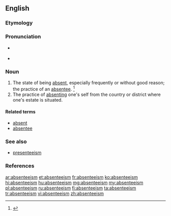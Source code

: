 ==English==
{{wikipedia}}

===Etymology===
{{suffix|absentee|ism}}

===Pronunciation===
* {{a|UK}} {{IPA|/æb.sənˈtiːˌɪz.m̩/}}
* {{a|US}} {{IPA|/ˌæb.sənˈtiˌɪz.m̩/}}

===Noun===
{{en-noun}}

# The state of being [[absent]], especially frequently or without good reason; the practice of an [[absentee]]. {{defdate|First attested in the early 19<sup>th</sup> century.}}<ref name=SOED>{{R:SOED5|page=9}}</ref>
# The practice of [[absenting]] one's self from the country or district where one's estate is situated.

====Related terms====
* [[absent]]
* [[absentee]]

===See also===
* [[presenteeism]]

===References===
<references/>

[[ar:absenteeism]]
[[et:absenteeism]]
[[fr:absenteeism]]
[[ko:absenteeism]]
[[hi:absenteeism]]
[[hu:absenteeism]]
[[mg:absenteeism]]
[[my:absenteeism]]
[[pl:absenteeism]]
[[ru:absenteeism]]
[[fi:absenteeism]]
[[ta:absenteeism]]
[[tr:absenteeism]]
[[vi:absenteeism]]
[[zh:absenteeism]]